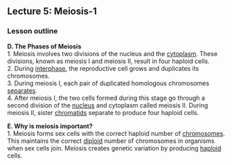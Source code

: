 ## Lecture 5: Meiosis-1

### Lesson outline  
**D. The Phases of Meiosis**  
1. Meiosis involves two divisions of the nucleus and the <u>cytoplasm</u>. These divisions, known as meiosis I and meiosis II, result in four haploid cells.  
2. During <u>interphase</u>, the reproductive cell grows and duplicates its chromosomes.  
3. During meiosis I, each pair of duplicated homologous chromosomes <u>separates</u>.  
4. After meiosis I, the two cells formed during this stage go through a second division of the <u>nucleus</u> and cytoplasm called meiosis II. During meiosis II, sister <u>chromatids</u> separate to produce four haploid cells.  

**E. Why is meiosis important?**  
1. Meiosis forms sex cells with the correct haploid number of <u>chromosomes</u>. This maintains the correct <u>diploid</u> number of chromosomes in organisms when sex cells join. Meiosis creates genetic variation by producing <u>haploid</u> cells.
